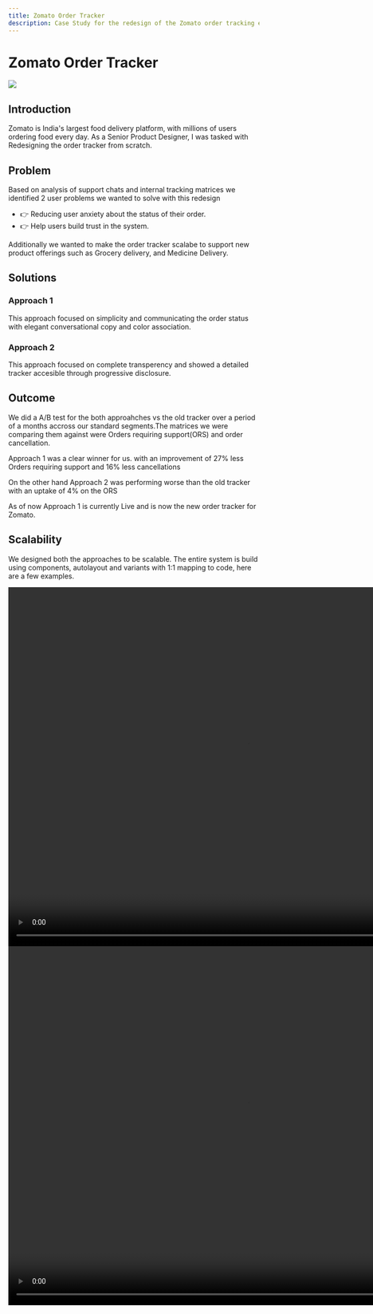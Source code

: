 ```yaml
---
title: Zomato Order Tracker
description: Case Study for the redesign of the Zomato order tracking experience
---
```


# Zomato Order Tracker
<Gallery>

<img src="/zom/crystal.png" className="my-3 rounded-xl" />

## Introduction 

Zomato is India's largest food delivery platform, with millions of users ordering food every day.
As a Senior Product Designer, I was tasked with Redesigning the order tracker from scratch.


## Problem

Based on analysis of support chats and internal tracking matrices we identified 2 user problems we
wanted to solve with this redesign
- 👉 Reducing user anxiety about the status of their order.
- 👉 Help users build trust in the system.

Additionally we wanted to make the order tracker scalabe to support new product offerings such as
Grocery delivery, and Medicine Delivery. 


## Solutions

### Approach 1
This approach focused on simplicity and communicating the order status with
elegant conversational copy and color association.

<MyGallery img="/zom/onex.png" w="3480" h="2027" />




### Approach 2
This approach focused on complete transperency and showed a detailed tracker accesible through 
progressive disclosure.

<MyGallery img="/zom/twox.png" w="3440" h="2973" />



## Outcome
We did a A/B test for the both approahches vs the old tracker over a period of a months accross 
our standard segments.The matrices we were comparing them against were Orders requiring 
support(ORS) and order cancellation.

Approach 1 was a clear winner for us. with an improvement of 27% less Orders requiring support
and 16% less cancellations 

On the other hand Approach 2 was performing worse than the old tracker with an uptake of 4% on 
the ORS

As of now Approach 1 is currently Live and is now the new order tracker for Zomato.

## Scalability
We designed both the approaches to be scalable. The entire system is build using components,
autolayout and variants with 1:1 mapping to code, here are a few examples.
</Gallery>

<video className="mt-6 rounded-xl" width="960" height="720"   loop controls>
  <source src="https://res.cloudinary.com/dhdspicna/video/upload/v1704644131/mz9i2lztdirdik04ow2t.mp4" type="video/mp4" />
  </video>

<video className="mt-6 rounded-xl" width="960" height="720"   loop controls>
  <source src="https://res.cloudinary.com/dhdspicna/video/upload/v1704644125/qofqopke8xlxtotlqjxn.mp4" type="video/mp4" />
  </video>
